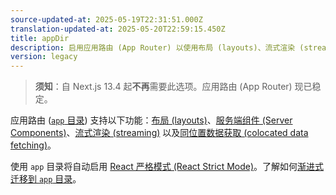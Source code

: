 ```yaml
---
source-updated-at: 2025-05-19T22:31:51.000Z
translation-updated-at: 2025-05-20T22:59:15.450Z
title: appDir
description: 启用应用路由 (App Router) 以使用布局 (layouts)、流式渲染 (streaming) 等功能。
version: legacy
---
```


> **须知**：自 Next.js 13.4 起**不再**需要此选项。应用路由 (App Router) 现已稳定。

应用路由 ([`app` 目录](/docs/app/building-your-application/routing)) 支持以下功能：[布局 (layouts)](/docs/app/building-your-application/routing/layouts-and-templates)、[服务端组件 (Server Components)](/docs/app/getting-started/server-and-client-components)、[流式渲染 (streaming)](/docs/app/building-your-application/routing/loading-ui-and-streaming) 以及[同位置数据获取 (colocated data fetching)](/docs/app/building-your-application/data-fetching)。

使用 `app` 目录将自动启用 [React 严格模式 (React Strict Mode)](https://react.dev/reference/react/StrictMode)。了解如何[渐进式迁移到 `app` 目录](/docs/app/guides/migrating/app-router-migration#migrating-from-pages-to-app)。